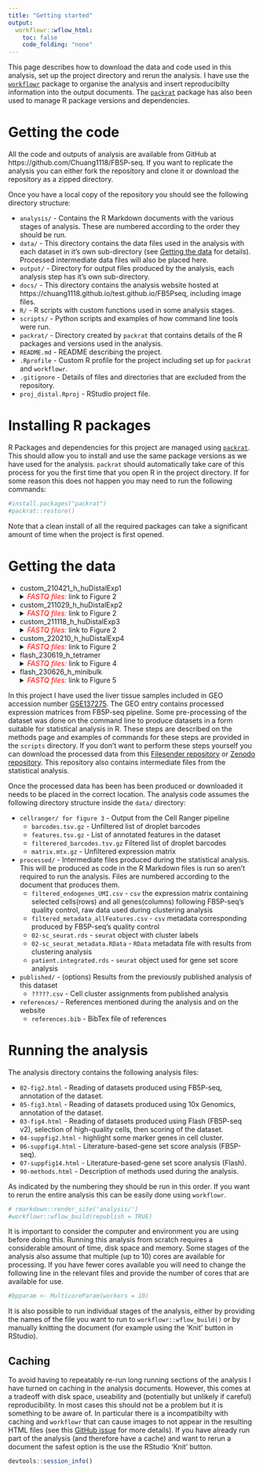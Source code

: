 ```yaml
---
title: "Getting started"
output:
  workflowr::wflow_html:
    toc: false
    code_folding: "none"
---
```


This page describes how to download the data and code used in this analysis,
set up the project directory and rerun the analysis. I have use the
[`workflowr`][workflowr] package to organise the analysis and insert
reproducibilty information into the output documents. The [`packrat`][packrat]
package has also been used to manage R package versions and dependencies.

Getting the code
================

All the code and outputs of analysis are available from GitHub at 
https://github.com/Chuang1118/FB5P-seq. If you want to replicate the 
analysis you can either fork the repository and clone it or download the 
repository as a zipped directory.

Once you have a local copy of the repository you should see the following
directory structure:

* `analysis/` - Contains the R Markdown documents with the various stages of
  analysis. These are numbered according to the order they should be run.
* `data/` - This directory contains the data files used in the analysis with
  each dataset in it's own sub-directory (see [Getting the data](#data) for
  details). Processed intermediate data files will also be placed here.
* `output/` - Directory for output files produced by the analysis, each analysis
  step has it's own sub-directory.
* `docs/` - This directory contains the analysis website hosted at 
  https://chuang1118.github.io/test.github.io/FB5Pseq, including image files.
* `R/` - R scripts with custom functions used in some analysis stages.
* `scripts/` - Python scripts and examples of how command line tools were run.
* `packrat/` - Directory created by `packrat` that contains details of the R
  packages and versions used in the analysis.
* `README.md` - README describing the project.
* `.Rprofile` - Custom R profile for the project including set up for
  `packrat` and `workflowr`.
* `.gitignore` - Details of files and directories that are excluded from the
  repository.
* `proj_distal.Rproj` - RStudio project file.

Installing R packages
=====================

R Packages and dependencies for this project are managed using
[`packrat`][packrat]. This should allow you to install and use the same package
versions as we have used for the analysis. `packrat` should automatically take
care of this process for you the first time that you open R in the project
directory. If for some reason this does not happen you may need to run the
following commands:

```r
#install.packages("packrat")
#packrat::restore()
```

Note that a clean install of all the required packages can take a significant
amount of time when the project is first opened.

Getting the data {#data}
================
<ul>
<li>custom_210421_h_huDistalExp1</li>
<details><summary> <span style="color:red"> *FASTQ files: * </span> link to Figure 2</summary>
  <code>/mnt/DOSI/PMLAB/BIOINFO/DATA/Genomics/210421_VH00228_51_AAAHM7WM5/Analysis/1/Data/fastq</code>
  <ul>
    <li>Distal_Exp1_FB5Pseq_P1_S1_L001_R1_001.fastq.gz</li>
    <li>Distal_Exp1_FB5Pseq_P1_S1_L001_R2_001.fastq.gz</li>
    <li>Distal_Exp1_FB5Pseq_P2_S2_L001_R1_001.fastq.gz</li>
    <li>Distal_Exp1_FB5Pseq_P2_S2_L001_R2_001.fastq.gz</li>
    <li>Distal_Exp1_FB5Pseq_P3_S3_L001_R1_001.fastq.gz</li>
    <li>Distal_Exp1_FB5Pseq_P3_S3_L001_R2_001.fastq.gz</li>
    <li>Distal_Exp1_FB5Pseq_P4_S4_L001_R1_001.fastq.gz</li>
    <li>Distal_Exp1_FB5Pseq_P4_S4_L001_R2_001.fastq.gz</li>
    <li>Distal_Exp1_FB5Pseq_P5_S5_L001_R1_001.fastq.gz</li>
    <li>Distal_Exp1_FB5Pseq_P5_S5_L001_R2_001.fastq.gz</li>
    <li>Distal_Exp1_FB5Pseq_P6_S6_L001_R1_001.fastq.gz</li>
    <li>Distal_Exp1_FB5Pseq_P6_S6_L001_R2_001.fastq.gz</li>
    <li>Distal_Exp1_FB5Pseq_P7_S7_L001_R1_001.fastq.gz</li>
    <li>Distal_Exp1_FB5Pseq_P8_S8_L001_R1_001.fastq.gz</li>
    <li>Distal_Exp1_FB5Pseq_P7_S7_L001_R2_001.fastq.gz</li>
    <li>Distal_Exp1_FB5Pseq_P8_S8_L001_R2_001.fastq.gz</li>
    <li>Distal_Exp1_FB5Pseq_P9_S9_L001_R1_001.fastq.gz</li>
    <li>Distal_Exp1_FB5Pseq_P9_S9_L001_R2_001.fastq.gz</li>
    <li>Distal_Exp1_FB5Pseq_P10_S10_L001_R1_001.fastq.gz</li>
    <li>Distal_Exp1_FB5Pseq_P10_S10_L001_R2_001.fastq.gz</li>
    <li>Distal_Exp1_FB5Pseq_P11_S11_L001_R2_001.fastq.gz</li>
    <li>Distal_Exp1_FB5Pseq_P11_S11_L001_R1_001.fastq.gz</li>
    <li>Distal_Exp1_FB5Pseq_P12_S12_L001_R1_001.fastq.gz</li>
    <li>Distal_Exp1_FB5Pseq_P12_S12_L001_R2_001.fastq.gz</li>
    <li>Distal_Exp1_FB5Pseq_P13_S13_L001_R2_001.fastq.gz</li>
    <li>Distal_Exp1_FB5Pseq_P13_S13_L001_R1_001.fastq.gz</li>
  </ul>
</details>
<li>custom_211029_h_huDistalExp2</li>
<details><summary> <span style="color:red"> *FASTQ files: * </span> link to Figure 2</summary>
  <code>/mnt/DOSI/PMLAB/BIOINFO/DATA/Genomics/211029_VH00228_70_AAAN33JM5/Analysis/1/Data/fastq</code>
  <ul>
    <li>Distal_Exp2_FB5Pseq_P1_S1_L001_R1_001.fastq.gz</li>
    <li>Distal_Exp2_FB5Pseq_P1_S1_L001_R2_001.fastq.gz</li>
    <li>Distal_Exp2_FB5Pseq_P2_S2_L001_R1_001.fastq.gz</li>
    <li>Distal_Exp2_FB5Pseq_P2_S2_L001_R2_001.fastq.gz</li>
    <li>Distal_Exp2_FB5Pseq_P3_S3_L001_R1_001.fastq.gz</li>
    <li>Distal_Exp2_FB5Pseq_P3_S3_L001_R2_001.fastq.gz</li>
    <li>Distal_Exp2_FB5Pseq_P4_S4_L001_R1_001.fastq.gz</li>
    <li>Distal_Exp2_FB5Pseq_P4_S4_L001_R2_001.fastq.gz</li>
    <li>Distal_Exp2_FB5Pseq_P5_S5_L001_R1_001.fastq.gz</li>
    <li>Distal_Exp2_FB5Pseq_P5_S5_L001_R2_001.fastq.gz</li>
    <li>Distal_Exp2_FB5Pseq_P6_S6_L001_R1_001.fastq.gz</li>
    <li>Distal_Exp2_FB5Pseq_P6_S6_L001_R2_001.fastq.gz</li>
    <li>Distal_Exp2_FB5Pseq_P7_S7_L001_R1_001.fastq.gz</li>
    <li>Distal_Exp2_FB5Pseq_P8_S8_L001_R1_001.fastq.gz</li>
    <li>Distal_Exp2_FB5Pseq_P7_S7_L001_R2_001.fastq.gz</li>
    <li>Distal_Exp2_FB5Pseq_P8_S8_L001_R2_001.fastq.gz</li>
    <li>Distal_Exp2_FB5Pseq_P9_S9_L001_R1_001.fastq.gz</li>
    <li>Distal_Exp2_FB5Pseq_P9_S9_L001_R2_001.fastq.gz</li>
    <li>Distal_Exp2_FB5Pseq_P10_S10_L001_R1_001.fastq.gz</li>
    <li>Distal_Exp2_FB5Pseq_P10_S10_L001_R2_001.fastq.gz</li>
    <li>Distal_Exp2_FB5Pseq_P11_S11_L001_R2_001.fastq.gz</li>
    <li>Distal_Exp2_FB5Pseq_P11_S11_L001_R1_001.fastq.gz</li>
  </ul>
</details>
<li>custom_211118_h_huDistalExp3</li>
<details><summary> <span style="color:red"> *FASTQ files: * </span> link to Figure 2</summary>
  <code>/mnt/DOSI/PMLAB/BIOINFO/DATA/Genomics/211118_VH00228_74_AAAN2VGM5/Analysis/1/Data/fastq</code>
  <ul>
    <li>Distal_Exp3_FB5Pseq_P12_S1_L001_R1_001.fastq.gz</li>
    <li>Distal_Exp3_FB5Pseq_P12_S1_L001_R2_001.fastq.gz</li>
    <li>Distal_Exp3_FB5Pseq_P13_S2_L001_R1_001.fastq.gz</li>
    <li>Distal_Exp3_FB5Pseq_P13_S2_L001_R2_001.fastq.gz</li>
    <li>Distal_Exp3_FB5Pseq_P14_S3_L001_R1_001.fastq.gz</li>
    <li>Distal_Exp3_FB5Pseq_P14_S3_L001_R2_001.fastq.gz</li>
    <li>Distal_Exp3_FB5Pseq_P15_S4_L001_R1_001.fastq.gz</li>
    <li>Distal_Exp3_FB5Pseq_P15_S4_L001_R2_001.fastq.gz</li>
    <li>Distal_Exp3_FB5Pseq_P16_S5_L001_R1_001.fastq.gz</li>
    <li>Distal_Exp3_FB5Pseq_P16_S5_L001_R2_001.fastq.gz</li>
    <li>Distal_Exp3_FB5Pseq_P17_S6_L001_R1_001.fastq.gz</li>
    <li>Distal_Exp3_FB5Pseq_P17_S6_L001_R2_001.fastq.gz</li>
    <li>Distal_Exp3_FB5Pseq_P18_S7_L001_R2_001.fastq.gz</li>
    <li>Distal_Exp3_FB5Pseq_P18_S7_L001_R1_001.fastq.gz</li>
    <li>Distal_Exp3_FB5Pseq_P19_S8_L001_R1_001.fastq.gz</li>
    <li>Distal_Exp3_FB5Pseq_P19_S8_L001_R2_001.fastq.gz</li>
    <li>Distal_Exp3_FB5Pseq_P20_S9_L001_R1_001.fastq.gz</li>
    <li>Distal_Exp3_FB5Pseq_P20_S9_L001_R2_001.fastq.gz</li>
    <li>Distal_Exp3_FB5Pseq_P21_S10_L001_R1_001.fastq.gz</li>
    <li>Distal_Exp3_FB5Pseq_P21_S10_L001_R2_001.fastq.gz</li>
    <li>Distal_Exp3_FB5Pseq_P22_S11_L001_R1_001.fastq.gz</li>
    <li>Distal_Exp3_FB5Pseq_P22_S11_L001_R2_001.fastq.gz</li>
    <li>Distal_Exp3_FB5Pseq_P23_S12_L001_R1_001.fastq.gz</li>
    <li>Distal_Exp3_FB5Pseq_P23_S12_L001_R2_001.fastq.gz</li>
    <li>Distal_Exp3_FB5Pseq_P24_S13_L001_R1_001.fastq.gz</li>
    <li>Distal_Exp3_FB5Pseq_P24_S13_L001_R2_001.fastq.gz</li>
  </ul>
</details>
<li>custom_220210_h_huDistalExp4</li>
<details><summary> <span style="color:red"> *FASTQ files: * </span> link to Figure 2</summary>
  <code>/mnt/DOSI/PMLAB/BIOINFO/DATA/Genomics/220210_VH00228_84_AAATHVMM5/Analysis/1/Data/fastq</code>
  <ul>
    <li>Distal_Exp4_FB5Pseq_P1_S1_L001_R1_001.fastq.gz</li>
    <li>Distal_Exp4_FB5Pseq_P1_S1_L001_R2_001.fastq.gz</li>
    <li>Distal_Exp4_FB5Pseq_P2_S2_L001_R1_001.fastq.gz</li>
    <li>Distal_Exp4_FB5Pseq_P2_S2_L001_R2_001.fastq.gz</li>
    <li>Distal_Exp4_FB5Pseq_P3_S3_L001_R1_001.fastq.gz</li>
    <li>Distal_Exp4_FB5Pseq_P3_S3_L001_R2_001.fastq.gz</li>
    <li>Distal_Exp4_FB5Pseq_P4_S4_L001_R1_001.fastq.gz</li>
    <li>Distal_Exp4_FB5Pseq_P4_S4_L001_R2_001.fastq.gz</li>
    <li>Distal_Exp4_FB5Pseq_P5_S5_L001_R1_001.fastq.gz</li>
    <li>Distal_Exp4_FB5Pseq_P5_S5_L001_R2_001.fastq.gz</li>
    <li>Distal_Exp4_FB5Pseq_P6_S6_L001_R1_001.fastq.gz</li>
    <li>Distal_Exp4_FB5Pseq_P6_S6_L001_R2_001.fastq.gz</li>
    <li>Distal_Exp4_FB5Pseq_P7_S7_L001_R1_001.fastq.gz</li>
    <li>Distal_Exp4_FB5Pseq_P8_S8_L001_R1_001.fastq.gz</li>
    <li>Distal_Exp4_FB5Pseq_P7_S7_L001_R2_001.fastq.gz</li>
    <li>Distal_Exp4_FB5Pseq_P8_S8_L001_R2_001.fastq.gz</li>
    <li>Distal_Exp4_FB5Pseq_P9_S9_L001_R1_001.fastq.gz</li>
    <li>Distal_Exp4_FB5Pseq_P9_S9_L001_R2_001.fastq.gz</li>
    <li>Distal_Exp4_FB5Pseq_P10_S10_L001_R1_001.fastq.gz</li>
    <li>Distal_Exp4_FB5Pseq_P10_S10_L001_R2_001.fastq.gz</li>
    <li>Distal_Exp4_FB5Pseq_P11_S11_L001_R2_001.fastq.gz</li>
    <li>Distal_Exp4_FB5Pseq_P11_S11_L001_R1_001.fastq.gz</li>
    <li>Distal_Exp4_FB5Pseq_P12_S12_L001_R1_001.fastq.gz</li>
    <li>Distal_Exp4_FB5Pseq_P12_S12_L001_R2_001.fastq.gz</li>
    <li>Distal_Exp4_FB5Pseq_P13_S13_L001_R2_001.fastq.gz</li>
    <li>Distal_Exp4_FB5Pseq_P13_S13_L001_R1_001.fastq.gz</li>
  </ul>
</details>
<li>flash_230619_h_tetramer</li>
<details><summary> <span style="color:red"> *FASTQ files: * </span> link to Figure 4</summary>
  <code>/mnt/DOSI/PMLAB/BIOINFO/DATA/Genomics/230725_VH00228_192_AAAY3JTHV/Analysis/1/Data/fastq</code>
  <ul>
    <li>p1_S1_R1_001.fastq.gz</li>
    <li>p1_S1_R2_001.fastq.gz</li>
    <li>p2_S2_R1_001.fastq.gz</li>
    <li>p2_S2_R2_001.fastq.gz</li>
    <li>p3_S3_R1_001.fastq.gz</li>
    <li>p3_S3_R2_001.fastq.gz</li>
    <li>p4_S4_R1_001.fastq.gz</li>
    <li>p4_S4_R2_001.fastq.gz</li>
    <li>p5_S5_R1_001.fastq.gz</li>
    <li>p5_S5_R2_001.fastq.gz</li>
    <li>p6_S6_R2_001.fastq.gz</li>
    <li>p6_S6_R1_001.fastq.gz</li>
    <li>p7_S7_R1_001.fastq.gz</li>
    <li>p7_S7_R2_001.fastq.gz</li>
  </ul>
</details>
<li>flash_230626_h_minibulk</li>
<details><summary> <span style="color:red"> *FASTQ files: * </span> link to Figure 5</summary>
  <code>/mnt/DOSI/PMLAB/BIOINFO/DATA/Genomics/230725_VH00228_192_AAAY3JTHV/Analysis/1/Data/fastq</code>
  <ul>
    <li>p8_S8_R1_001.fastq.gz</li>
    <li>p8_S8_R2_001.fastq.gz</li>
    <li>p9_S9_R1_001.fastq.gz</li>
    <li>p9_S9_R2_001.fastq.gz</li>
    <li>p10_S10_R1_001.fastq.gz</li>
    <li>p10_S10_R2_001.fastq.gz</li>
    <li>p11_S11_R1_001.fastq.gz</li>
    <li>p11_S11_R2_001.fastq.gz</li>
    <li>p12_S12_R1_001.fastq.gz</li>
    <li>p12_S12_R2_001.fastq.gz</li>
  </ul>
</details>
</ul>

In this project I have used the liver tissue samples included
in GEO accession number [GSE137275][geo]. The GEO entry contains processed
expression matrices from FB5P-seq pipeline.
Some pre-processing of the dataset was done on the command line to produce
datasets in a form suitable for statistical analysis in R. These steps are 
described on the methods page and examples of commands for these steps are 
provided in the `scripts` directory. If you don't want to perform these steps 
yourself you can download the processed data from this
[Filesender repository][filesender] or [Zenodo repository][zenodo]. This repository also contains intermediate
files from the statistical analysis.

Once the processed data has been has been produced or downloaded it needs to be
placed in the correct location. The analysis code assumes the following
directory structure inside the `data/` directory:

* `cellranger/ for figure 3` - Output from the Cell Ranger pipeline
    * `barcodes.tsv.gz` - Unfiltered list of droplet barcodes
    * `features.tsv.gz` - List of annotated features in the dataset
    * `filterered_barcodes.tsv.gz` Filtered list of droplet barcodes
    * `matrix.mtx.gz` - Unfiltered expression matrix
* `processed/` - Intermediate files produced during the statistical analysis.
  This will be produced as code in the R Markdown files is run so aren't
  required to run the analysis. Files are numbered according to the document
  that produces them.
    * `filtered_endogenes_UMI.csv` - `csv` the expression matrix containing 
      selected cells(rows) and all genes(columns) following FB5P-seq's quality 
      control, raw data used during clustering analysis
    * `filtered_metadata_allFeatures.csv` - `csv` metadata corresponding 
      produced by FB5P-seq's quality control
    * `02-sc_seurat.rds` - `seurat` object with cluster labels
    * `02-sc_seurat_metadata.RData` - `RData` metadata file with results 
      from clustering analysis
    * `patient.integrated.rds` - `seurat` object used for gene set score
      analysis
* `published/` - (options) Results from the previously published analysis of this dataset
    * `?????.csv` - Cell cluster assignments from published
      analysis
* `references/` - References mentioned during the analysis and on the website
    * `references.bib` - BibTex file of references

Running the analysis
====================

The analysis directory contains the following analysis files:

* `02-fig2.html` - Reading of datasets produced using FB5P-seq, 
  annotation of the dataset.
* `05-fig3.html` - Reading of datasets produced using 10x Genomics, 
  annotation of the dataset.  
* `03-fig4.html` - Reading of datasets produced using Flash (FB5P-seq v2), 
  selection of high-quality cells, then scoring of the dataset.
* `04-suppfig2.html` - highlight some marker genes in cell cluster.
* `06-suppfig4.html` - Literature-based-gene set score analysis (FB5P-seq).
* `07-suppfig14.html` - Literature-based-gene set score analysis (Flash).
* `90-methods.html` - Description of methods used during the analysis.

As indicated by the numbering they should be run in this order. If you want to
rerun the entire analysis this can be easily done using `workflowr`.

```r
# rmarkdown::render_site('analysis/')
#workflowr::wflow_build(republish = TRUE)
```

It is important to consider the computer and environment you are using before
doing this. Running this analysis from scratch requires a considerable amount
of time, disk space and memory. Some stages of the analysis also assume that
multiple (up to 10) cores are available for processing. If you have fewer cores
available you will need to change the following line in the relevant files and
provide the number of cores that are available for use.

```r
#bpparam <- MulticoreParam(workers = 10)
```

It is also possible to run individual stages of the analysis, either by
providing the names of the file you want to run to `workflowr::wflow_build()` or
by manually knitting the document (for example using the 'Knit' button in
RStudio).

Caching
-------

To avoid having to repeatably re-run long running sections of the analysis I
have turned on caching in the analysis documents. However, this comes at a
tradeoff with disk space, useability and (potentially but unlikely if careful)
reproducibility. In most cases this should not be a problem but it is something
to be aware of. In particular there is a incompatibilty with caching and
`workflowr` that can cause images to not appear in the resulting HTML files (see
this [GitHub issue][workflowr-issue] for more details). If you have already run
part of the analysis (and therefore have a cache) and want to rerun a document
the safest option is the use the RStudio 'Knit' button.

[geo]: https://www.ncbi.nlm.nih.gov/geo/query/acc.cgi?acc=GSE137275 "GEO"
[zenodo]: https://doi.org/10.5281/zenodo.3403043 "Zenodo"
[sra]: https://www.ncbi.nlm.nih.gov/sra?term=SRPXXXXXX "SRA"
[filesender]: https://filesender.renater.fr/?s=download&token=3179da86-87cc-41a0-9576-74c53d804f11 "Filesender"
[packrat]: https://rstudio.github.io/packrat/ "Packrat"
[workflowr]: https://jdblischak.github.io/workflowr/ "Workflowr"
[workflowr-issue]: https://github.com/jdblischak/workflowr/issues/113 "Workflowr caching issue"

```r
devtools::session_info()
```
